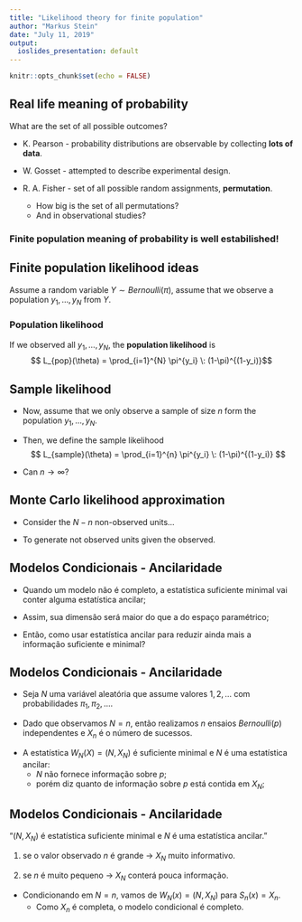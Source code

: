 ```yaml
---
title: "Likelihood theory for finite population"
author: "Markus Stein"
date: "July 11, 2019"
output:
  ioslides_presentation: default
---
```


```r
knitr::opts_chunk$set(echo = FALSE)
```

## Real life meaning of probability
What are the set of all possible outcomes?  

- K. Pearson - probability distributions are observable by collecting **lots of data**. 

- W. Gosset - attempted to describe experimental design.

- R. A. Fisher - set of all possible random assignments, **permutation**.
    * How big is the set of all permutations?
    * And in observational studies?
    
### **Finite population** meaning of probability is well estabilished!


## Finite population likelihood ideas
Assume a random variable $Y \sim Bernoulli(\pi)$, assume that we observe a population $y_1, \ldots, y_N$ from $Y$.


### Population likelihood
If we observed all $y_1, \ldots, y_N$, the **population likelihood** is
$$ L_{pop}(\theta) = \prod_{i=1}^{N} \pi^{y_i} \: (1-\pi)^{(1-y_i)}$$



## Sample likelihood
- Now, assume that we only observe a sample of size $n$ form the population $y_1, \ldots, y_N$.  

- Then, we define the sample likelihood  
$$ L_{sample}(\theta) = \prod_{i=1}^{n} \pi^{y_i} \: (1-\pi)^{(1-y_i)} $$

- Can $n\rightarrow \infty$?

## Monte Carlo likelihood approximation
- Consider the $N - n$ non-observed units...

- To generate not observed units given the observed.


## Modelos Condicionais - Ancilaridade
- Quando um modelo não é completo, a estatística suficiente minimal vai conter alguma estatística ancilar;

\vspace{0.5cm}

- Assim, sua dimensão será maior do que a do espaço paramétrico; 

\vspace{0.5cm}

- Então, como usar estatística ancilar para reduzir ainda mais a informação suficiente e minimal?

## Modelos Condicionais - Ancilaridade
- Seja $N$ uma variável aleatória que assume valores $1, 2, \ldots$ com probabilidades  $\pi_1, \pi_2, \ldots$.

\vspace{0.5cm}

- Dado que observamos $N=n$, então realizamos $n$ ensaios $Bernoulli(p)$ independentes e $X_n$ é o número de sucessos.

\vspace{0.5cm}

- A estatística $W_N(X) = (N, X_N)$ é suficiente minimal e $N$ é uma estatística ancilar:
    + $N$ não fornece informação sobre $p$;
    + porém diz quanto de informação sobre $p$ está contida em $X_N$;
    

## Modelos Condicionais - Ancilaridade
"$(N, X_N)$ é estatística suficiente minimal e $N$ é uma estatística ancilar."

\vspace{0.5cm}

1. se o valor observado $n$ é grande $\rightarrow$ $X_N$ muito informativo.   

2. se $n$ é muito pequeno $\rightarrow$ $X_N$ conterá pouca informação.

\vspace{0.5cm}

- Condicionando em $N=n$, vamos de $W_N(x)=(N, X_N)$ para $S_n(x)=X_n$.
    + Como $X_n$ é completa, o modelo condicional é completo.


